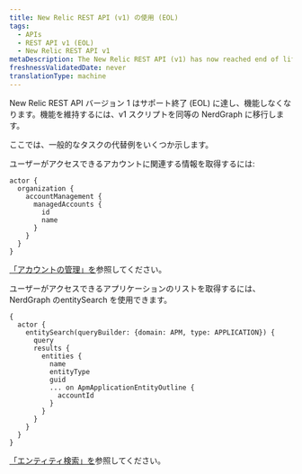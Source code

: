 ```yaml
---
title: New Relic REST API (v1) の使用 (EOL)
tags:
  - APIs
  - REST API v1 (EOL)
  - New Relic REST API v1
metaDescription: The New Relic REST API (v1) has now reached end of life. Migrate your v1 scripts to their NerdGraph equivalent.
freshnessValidatedDate: never
translationType: machine
---
```


<Callout variant="important">
  New Relic REST API バージョン 1 はサポート終了 (EOL) に達し、機能しなくなります。機能を維持するには、v1 スクリプトを同等の NerdGraph に移行します。
</Callout>

ここでは、一般的なタスクの代替例をいくつか示します。

ユーザーがアクセスできるアカウントに関連する情報を取得するには:

```
actor {
  organization {
    accountManagement {
      managedAccounts {
        id
        name
      }
    }
  }
}
```

[「アカウントの管理」を](/docs/apis/nerdgraph/examples/manage-accounts-nerdgraph/)参照してください。

ユーザーがアクセスできるアプリケーションのリストを取得するには、NerdGraph のentitySearch を使用できます。

```
{
  actor {
    entitySearch(queryBuilder: {domain: APM, type: APPLICATION}) {
      query
      results {
        entities {
          name
          entityType
          guid
          ... on ApmApplicationEntityOutline {
            accountId
          }
        }
      }
    }
  }
}
```

[「エンティティ検索」を](/docs/apis/nerdgraph/examples/nerdgraph-entities-api-tutorial/#search-entity)参照してください。